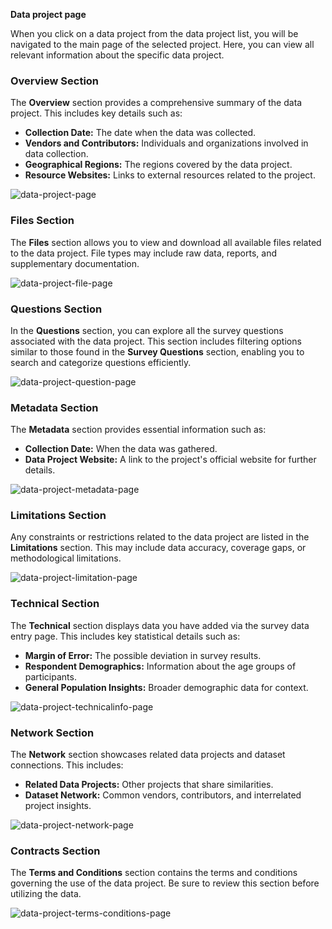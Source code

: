 **Data project page**

When you click on a data project from the data project list, you will be navigated to the main page of the selected project. Here, you can view all relevant information about the specific data project.

### **Overview Section**

The **Overview** section provides a comprehensive summary of the data project. This includes key details such as:

* **Collection Date:** The date when the data was collected.  
* **Vendors and Contributors:** Individuals and organizations involved in data collection.  
* **Geographical Regions:** The regions covered by the data project.  
* **Resource Websites:** Links to external resources related to the project.

<Frame>
  <img src="/images/dataproject-overview.png" alt="data-project-page" style={{ borderRadius: '0.5rem' }} />
</Frame>

### **Files Section**

The **Files** section allows you to view and download all available files related to the data project. File types may include raw data, reports, and supplementary documentation.
<Frame>
  <img src="/images/dataproject-files.png" alt="data-project-file-page" style={{ borderRadius: '0.5rem' }} />
</Frame>


### **Questions Section**

In the **Questions** section, you can explore all the survey questions associated with the data project. This section includes filtering options similar to those found in the **Survey Questions** section, enabling you to search and categorize questions efficiently.

<Frame>
  <img src="/images/spss-Q.png" alt="data-project-question-page" style={{ borderRadius: '0.5rem' }} />
</Frame>

### **Metadata Section**

The **Metadata** section provides essential information such as:

* **Collection Date:** When the data was gathered.  
* **Data Project Website:** A link to the project's official website for further details.

<Frame>
  <img src="/images/dataproject-metadata.png" alt="data-project-metadata-page" style={{ borderRadius: '0.5rem' }} />
</Frame>

### **Limitations Section**

Any constraints or restrictions related to the data project are listed in the **Limitations** section. This may include data accuracy, coverage gaps, or methodological limitations.

<Frame>
  <img src="/images/dataproject-limitation.png" alt="data-project-limitation-page" style={{ borderRadius: '0.5rem' }} />
</Frame>

### **Technical Section**

The **Technical** section displays data you have added via the survey data entry page. This includes key statistical details such as:

* **Margin of Error:** The possible deviation in survey results.  
* **Respondent Demographics:** Information about the age groups of participants.  
* **General Population Insights:** Broader demographic data for context.

<Frame>
  <img src="/images/dataproject-techinfo.png" alt="data-project-technicalinfo-page" style={{ borderRadius: '0.5rem' }} />
</Frame>

### **Network Section**

The **Network** section showcases related data projects and dataset connections. This includes:

* **Related Data Projects:** Other projects that share similarities.  
* **Dataset Network:** Common vendors, contributors, and interrelated project insights.

<Frame>
  <img src="/images/dataproject-network.png" alt="data-project-network-page" style={{ borderRadius: '0.5rem' }} />
</Frame>

### **Contracts Section**

The **Terms and Conditions** section contains the terms and conditions governing the use of the data project. Be sure to review this section before utilizing the data.

<Frame>
  <img src="/images/dataproject-terms.png" alt="data-project-terms-conditions-page" style={{ borderRadius: '0.5rem' }} />
</Frame>
